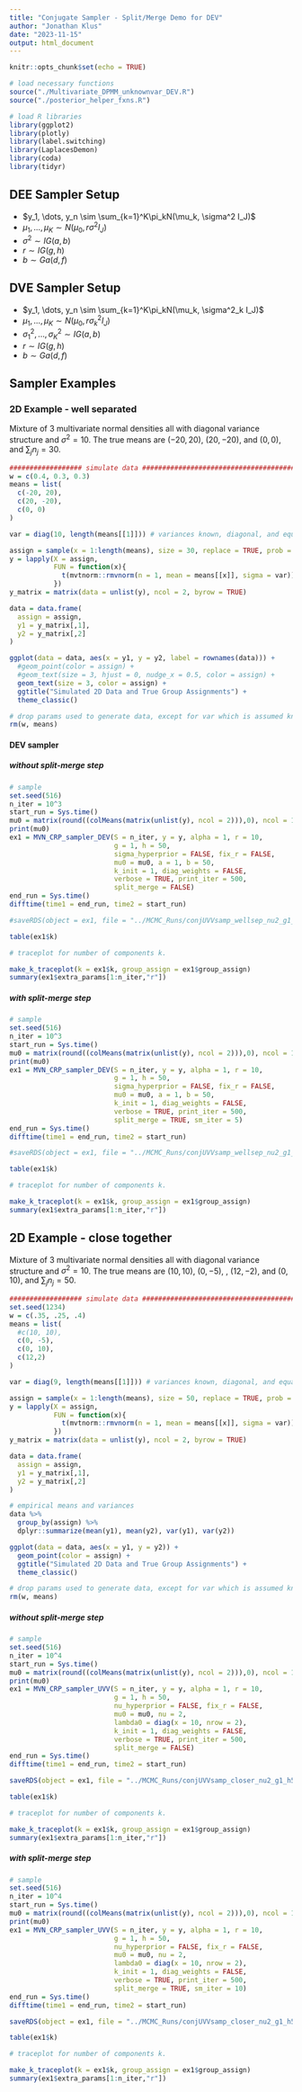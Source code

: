 ```yaml
---
title: "Conjugate Sampler - Split/Merge Demo for DEV"
author: "Jonathan Klus"
date: "2023-11-15"
output: html_document
---
```


```r
knitr::opts_chunk$set(echo = TRUE)

# load necessary functions
source("./Multivariate_DPMM_unknownvar_DEV.R")
source("./posterior_helper_fxns.R")

# load R libraries
library(ggplot2)
library(plotly)
library(label.switching)
library(LaplacesDemon)
library(coda)
library(tidyr)
```

## DEE Sampler Setup

- $y_1, \dots, y_n \sim \sum_{k=1}^K\pi_kN(\mu_k, \sigma^2 I_J)$
- $\mu_1, \dots, \mu_K \sim N(\mu_0, r\sigma^2 I_J)$
- $\sigma^2 \sim IG(a,b)$
- $r \sim IG(g, h)$
- $b \sim Ga(d, f)$

## DVE Sampler Setup

- $y_1, \dots, y_n \sim \sum_{k=1}^K\pi_kN(\mu_k, \sigma^2_k I_J)$
- $\mu_1, \dots, \mu_K \sim N(\mu_0, r\sigma^2_k I_J)$
- $\sigma^2_1,\dots, \sigma^2_K \sim IG(a,b)$
- $r \sim IG(g, h)$
- $b \sim Ga(d, f)$

## Sampler Examples

### 2D Example - well separated

Mixture of 3 multivariate normal densities all with diagonal variance structure
and $\sigma^2 = 10$. The true means are $(-20,20)$, $(20,-20)$, and $(0,0)$, and
$\sum_{j}n_j = 30$.

```r
################## simulate data ##############################################
w = c(0.4, 0.3, 0.3)
means = list(
  c(-20, 20),
  c(20, -20),
  c(0, 0)
)

var = diag(10, length(means[[1]])) # variances known, diagonal, and equal

assign = sample(x = 1:length(means), size = 30, replace = TRUE, prob = w)
y = lapply(X = assign,
           FUN = function(x){
             t(mvtnorm::rmvnorm(n = 1, mean = means[[x]], sigma = var))
           })
y_matrix = matrix(data = unlist(y), ncol = 2, byrow = TRUE)

data = data.frame(
  assign = assign,
  y1 = y_matrix[,1],
  y2 = y_matrix[,2]
)

ggplot(data = data, aes(x = y1, y = y2, label = rownames(data))) +
  #geom_point(color = assign) +
  #geom_text(size = 3, hjust = 0, nudge_x = 0.5, color = assign) +
  geom_text(size = 3, color = assign) +
  ggtitle("Simulated 2D Data and True Group Assignments") + 
  theme_classic()

# drop params used to generate data, except for var which is assumed known
rm(w, means)
```

#### DEV sampler 

##### without split-merge step

```r
# sample
set.seed(516)
n_iter = 10^3
start_run = Sys.time()
mu0 = matrix(round((colMeans(matrix(unlist(y), ncol = 2))),0), ncol = 1)
print(mu0)
ex1 = MVN_CRP_sampler_DEV(S = n_iter, y = y, alpha = 1, r = 10, 
                          g = 1, h = 50, 
                          sigma_hyperprior = FALSE, fix_r = FALSE, 
                          mu0 = mu0, a = 1, b = 50,
                          k_init = 1, diag_weights = FALSE, 
                          verbose = TRUE, print_iter = 500, 
                          split_merge = FALSE)
end_run = Sys.time()
difftime(time1 = end_run, time2 = start_run)

#saveRDS(object = ex1, file = "../MCMC_Runs/conjUVVsamp_wellsep_nu2_g1_h50_rvaries_noSM.rds")

table(ex1$k)

# traceplot for number of components k.

make_k_traceplot(k = ex1$k, group_assign = ex1$group_assign)
summary(ex1$extra_params[1:n_iter,"r"])
```


##### with split-merge step

```r
# sample
set.seed(516)
n_iter = 10^3
start_run = Sys.time()
mu0 = matrix(round((colMeans(matrix(unlist(y), ncol = 2))),0), ncol = 1)
print(mu0)
ex1 = MVN_CRP_sampler_DEV(S = n_iter, y = y, alpha = 1, r = 10, 
                          g = 1, h = 50, 
                          sigma_hyperprior = FALSE, fix_r = FALSE, 
                          mu0 = mu0, a = 1, b = 50,
                          k_init = 1, diag_weights = FALSE, 
                          verbose = TRUE, print_iter = 500, 
                          split_merge = TRUE, sm_iter = 5)
end_run = Sys.time()
difftime(time1 = end_run, time2 = start_run)

#saveRDS(object = ex1, file = "../MCMC_Runs/conjUVVsamp_wellsep_nu2_g1_h50_rvaries_withSM.rds")

table(ex1$k)

# traceplot for number of components k.

make_k_traceplot(k = ex1$k, group_assign = ex1$group_assign)
summary(ex1$extra_params[1:n_iter,"r"])
```

## 2D Example - close together

Mixture of 3 multivariate normal densities all with diagonal variance structure
and $\sigma^2 = 10$. The true means are $(10,10)$, $(0,-5)$, , $(12,-2)$, and $(0,10)$, and
$\sum_{j}n_j = 50$.

```r
################## simulate data ##############################################
set.seed(1234)
w = c(.35, .25, .4)
means = list(
  #c(10, 10),
  c(0, -5),
  c(0, 10),
  c(12,2)
)

var = diag(9, length(means[[1]])) # variances known, diagonal, and equal

assign = sample(x = 1:length(means), size = 50, replace = TRUE, prob = w)
y = lapply(X = assign,
           FUN = function(x){
             t(mvtnorm::rmvnorm(n = 1, mean = means[[x]], sigma = var))
           })
y_matrix = matrix(data = unlist(y), ncol = 2, byrow = TRUE)

data = data.frame(
  assign = assign,
  y1 = y_matrix[,1],
  y2 = y_matrix[,2]
)

# empirical means and variances
data %>%
  group_by(assign) %>%
  dplyr::summarize(mean(y1), mean(y2), var(y1), var(y2))

ggplot(data = data, aes(x = y1, y = y2)) +
  geom_point(color = assign) +
  ggtitle("Simulated 2D Data and True Group Assignments") + 
  theme_classic()

# drop params used to generate data, except for var which is assumed known
rm(w, means)
```


##### without split-merge step

```r
# sample
set.seed(516)
n_iter = 10^4
start_run = Sys.time()
mu0 = matrix(round((colMeans(matrix(unlist(y), ncol = 2))),0), ncol = 1)
print(mu0)
ex1 = MVN_CRP_sampler_UVV(S = n_iter, y = y, alpha = 1, r = 10, 
                          g = 1, h = 50, 
                          nu_hyperprior = FALSE, fix_r = FALSE, 
                          mu0 = mu0, nu = 2,
                          lambda0 = diag(x = 10, nrow = 2),
                          k_init = 1, diag_weights = FALSE, 
                          verbose = TRUE, print_iter = 500, 
                          split_merge = FALSE)
end_run = Sys.time()
difftime(time1 = end_run, time2 = start_run)

saveRDS(object = ex1, file = "../MCMC_Runs/conjUVVsamp_closer_nu2_g1_h50_rvaries_noSM.rds")

table(ex1$k)

# traceplot for number of components k.

make_k_traceplot(k = ex1$k, group_assign = ex1$group_assign)
summary(ex1$extra_params[1:n_iter,"r"])
```


##### with split-merge step

```r
# sample
set.seed(516)
n_iter = 10^4
start_run = Sys.time()
mu0 = matrix(round((colMeans(matrix(unlist(y), ncol = 2))),0), ncol = 1)
print(mu0)
ex1 = MVN_CRP_sampler_UVV(S = n_iter, y = y, alpha = 1, r = 10, 
                          g = 1, h = 50, 
                          nu_hyperprior = FALSE, fix_r = FALSE, 
                          mu0 = mu0, nu = 2,
                          lambda0 = diag(x = 10, nrow = 2),
                          k_init = 1, diag_weights = FALSE, 
                          verbose = TRUE, print_iter = 500, 
                          split_merge = TRUE, sm_iter = 10)
end_run = Sys.time()
difftime(time1 = end_run, time2 = start_run)

saveRDS(object = ex1, file = "../MCMC_Runs/conjUVVsamp_closer_nu2_g1_h50_rvaries_withSM.rds")

table(ex1$k)

# traceplot for number of components k.

make_k_traceplot(k = ex1$k, group_assign = ex1$group_assign)
summary(ex1$extra_params[1:n_iter,"r"])
```